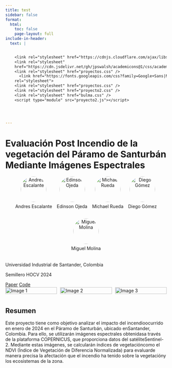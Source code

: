 ```yaml
---
title: test
sidebar: false
format:
  html:
    toc: false
    page-layout: full
include-in-header:
  text: |


    <link rel="stylesheet" href="https://cdnjs.cloudflare.com/ajax/libs/font-awesome/6.6.0/css/fontawesome.min.css" integrity="sha512-B46MVOJpI6RBsdcU307elYeStF2JKT87SsHZfRSkjVi4/iZ3912zXi45X5/CBr/GbCyLx6M1GQtTKYRd52Jxgw==" crossorigin="anonymous" referrerpolicy="no-referrer" />
    <link rel="stylesheet"
    href="https://cdn.jsdelivr.net/gh/jpswalsh/academicons@1/css/academicons.min.css">
    <link rel="stylesheet" href="proyectos.css" />
      <link href="https://fonts.googleapis.com/css?family=Google+Sans|Noto+Sans|Castoro"
    rel="stylesheet">
    <link rel="stylesheet" href="proyectos.css" />
    <link rel="stylesheet" href="proyecto2.css" />
    <link rel="stylesheet" href="bulma.css" />
    <script type="module" src="proyecto2.js"></script>




---
```



```{=html}
  


    <div class="container">
       <h1>Evaluación Post Incendio de la vegetación del Páramo de Santurbán Mediante Imágenes Espectrales</h1>

<div class="authors" style="display: flex; flex-wrap: wrap; justify-content: center; gap: 15px; margin-bottom: 20px;">
    <div class="author" style="text-align: center;">
        <img src="../images/proyectos_finales/proyecto4/author1.png" alt="Andres Escalante" style="width: 80px; height: 80px; border-radius: 50%; object-fit: cover;">
        <p style="margin-top: 5px;">Andres Escalante</p>
    </div>
    <div class="author" style="text-align: center;">
        <img src="../images/proyectos_finales/proyecto4/author2.png" alt="Edinson Ojeda" style="width: 80px; height: 80px; border-radius: 50%; object-fit: cover;">
        <p style="margin-top: 5px;">Edinson Ojeda</p>
    </div>
    <div class="author" style="text-align: center;">
        <img src="../images/proyectos_finales/proyecto4/author3.png" alt="Michael Rueda" style="width: 80px; height: 80px; border-radius: 50%; object-fit: cover;">
        <p style="margin-top: 5px;">Michael Rueda</p>
    </div>
    <div class="author" style="text-align: center;">
        <img src="../images/proyectos_finales/proyecto4/author4.png"  alt="Diego Gómez" style="width: 80px; height: 80px; border-radius: 50%; object-fit: cover;">
        <p style="margin-top: 5px;">Diego Gómez</p>
    </div>
    <div class="author" style="text-align: center;">
        <img src="../images/proyectos_finales/proyecto4/tutor.jpeg"  alt="Miguel Molina" style="width: 80px; height: 80px; border-radius: 50%; object-fit: cover;">
        <p style="margin-top: 5px;">Miguel Molina</p>
    </div>
    <!-- Si hay un sexto autor, añade otra div aquí -->
</div>

<p class="affiliation">Universidad Industrial de Santander, Colombia</p>
<p class="conference">Semillero HOCV 2024</p>
<div class="buttons">
    <a href="#" class="button">Paper</a>
    <a href="#" class="button">Code</a>
</div>


<div class="image-placeholder" style="display: flex;  align-items: center; gap: 10px;">
    <img src="../images/proyectos_finales/proyecto4/cuadro.png" alt="Image 1" style="width: 100%; max-width: 500px; height: auto; margin-bottom: 10px;">
    <img src="../images/proyectos_finales/proyecto4/NDVI.gif" alt="Image 2" style="width: 100%; max-width: 500px; height: auto; margin-bottom: 10px;">
    <img src="../images/proyectos_finales/proyecto4/rgb.gif" alt="Image 3" style="width: 100%; max-width: 500px; height: auto; margin-bottom: 10px;">
</div>


    <div class="abstract">
        <h2>Resumen</h2>
        <p>Este proyecto tiene como objetivo analizar el impacto del incendioocurrido en enero de 2024 en el Páramo de Santurbán, ubicado enSantander, Colombia. Para ello, se utilizarán imágenes espectrales obtenidasa través de la plataforma COPERNICUS, que proporciona datos del satéliteSentinel-2. Mediante estas imágenes, se calcularán índices de vegetacióncomo el NDVI (Índice de Vegetación de Diferencia Normalizada) para evaluarde manera precisa la afectación que el incendio ha tenido sobre la vegetacióny los ecosistemas de la zona.</p>

        </div>

    </div>



```
